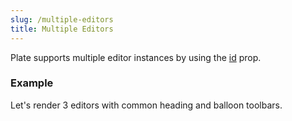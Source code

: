 ```yaml
---
slug: /multiple-editors
title: Multiple Editors
---
```


Plate supports multiple editor instances by using the [id](Plate#id) prop.

### Example

Let's render 3 editors with common heading and balloon toolbars.



<MultipleEditorsSandpack />
